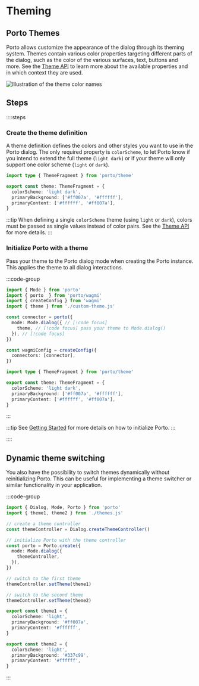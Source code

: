
# Theming

<GuideDemoContainer src="ithacaxyz/porto/tree/main/examples/permissions">
  <Example />
</GuideDemoContainer>

## Porto Themes

Porto allows customize the appearance of the dialog through its theming system. Themes contain various color properties targeting different parts of the dialog, such as the color of the various surfaces, text, buttons and more. See the [Theme API](/sdk/api/theme) to learn more about the available properties and in which context they are used.

![Illustration of the theme color names](/theme-preview.png)

## Steps

::::steps

### Create the theme definition

A theme definition defines the colors and other styles you want to use in the Porto dialog. The only required property is `colorScheme`, to let Porto know if you intend to extend the full theme (`light dark`) or if your theme will only support one color scheme (`light` or `dark`).

```ts [custom-theme.ts]
import type { ThemeFragment } from 'porto/theme'

export const theme: ThemeFragment = {
  colorScheme: 'light dark',
  primaryBackground: ['#ff007a', '#ffffff'],
  primaryContent: ['#ffffff', '#ff007a'],
}
```

:::tip
When defining a single `colorScheme` theme (using `light` or `dark`), colors must be passed as single values instead of color pairs. See the [Theme API](/sdk/api/theme) for more details.
:::

### Initialize Porto with a theme

Pass your theme to the Porto dialog mode when creating the Porto instance. This applies the theme to all dialog interactions.

:::code-group

```ts [theming.ts]
import { Mode } from 'porto'
import { porto  } from 'porto/wagmi'
import { createConfig } from 'wagmi'
import { theme } from './custom-theme.js'

const connector = porto({
  mode: Mode.dialog({ // [!code focus]
    theme, // [!code focus] pass your theme to Mode.dialog()
  }), // [!code focus]
})

const wagmiConfig = createConfig({
  connectors: [connector],
})
```

```ts [custom-theme.ts]
import type { ThemeFragment } from 'porto/theme'

export const theme: ThemeFragment = {
  colorScheme: 'light dark',
  primaryBackground: ['#ff007a', '#ffffff'],
  primaryContent: ['#ffffff', '#ff007a'],
}
```

:::

:::tip
See [Getting Started](/sdk) for more details on how to initialize Porto.
:::

::::

## Dynamic theme switching

You also have the possibility to switch themes dynamically without reinitializing Porto. This can be useful for implementing a theme switcher or similar functionality in your application.

:::code-group

```ts [theme-switching.ts]
import { Dialog, Mode, Porto } from 'porto'
import { theme1, theme2 } from './themes.js'

// create a theme controller
const themeController = Dialog.createThemeController()

// initialize Porto with the theme controller
const porto = Porto.create({
  mode: Mode.dialog({
    themeController,
  }),
})

// switch to the first theme
themeController.setTheme(theme1)

// switch to the second theme
themeController.setTheme(theme2)
```

```ts [themes.ts]
export const theme1 = {
  colorScheme: 'light',
  primaryBackground: '#ff007a',
  primaryContent: '#ffffff',
}

export const theme2 = {
  colorScheme: 'light',
  primaryBackground: '#337c99',
  primaryContent: '#ffffff',
}
```

:::
